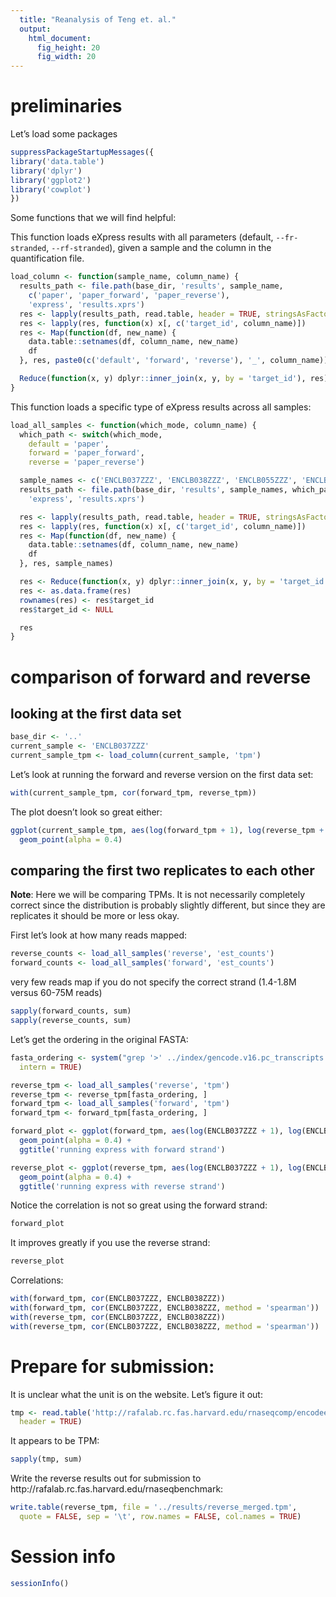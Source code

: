 ```yaml
---
  title: "Reanalysis of Teng et. al."
  output:
    html_document:
      fig_height: 20
      fig_width: 20
---
```


# preliminaries

Let's load some packages

```r
suppressPackageStartupMessages({
library('data.table')
library('dplyr')
library('ggplot2')
library('cowplot')
})
```

Some functions that we will find helpful:

This function loads eXpress results with all parameters (default, `--fr-stranded`, `--rf-stranded`),
given a sample and the column in the quantification file.

```r
load_column <- function(sample_name, column_name) {
  results_path <- file.path(base_dir, 'results', sample_name,
    c('paper', 'paper_forward', 'paper_reverse'),
    'express', 'results.xprs')
  res <- lapply(results_path, read.table, header = TRUE, stringsAsFactors = FALSE)
  res <- lapply(res, function(x) x[, c('target_id', column_name)])
  res <- Map(function(df, new_name) {
    data.table::setnames(df, column_name, new_name)
    df
  }, res, paste0(c('default', 'forward', 'reverse'), '_', column_name))

  Reduce(function(x, y) dplyr::inner_join(x, y, by = 'target_id'), res)
}
```

This function loads a specific type of eXpress results across all samples:

```r
load_all_samples <- function(which_mode, column_name) {
  which_path <- switch(which_mode,
    default = 'paper',
    forward = 'paper_forward',
    reverse = 'paper_reverse')

  sample_names <- c('ENCLB037ZZZ', 'ENCLB038ZZZ', 'ENCLB055ZZZ', 'ENCLB056ZZZ')
  results_path <- file.path(base_dir, 'results', sample_names, which_path,
    'express', 'results.xprs')

  res <- lapply(results_path, read.table, header = TRUE, stringsAsFactors = FALSE)
  res <- lapply(res, function(x) x[, c('target_id', column_name)])
  res <- Map(function(df, new_name) {
    data.table::setnames(df, column_name, new_name)
    df
  }, res, sample_names)

  res <- Reduce(function(x, y) dplyr::inner_join(x, y, by = 'target_id'), res)
  res <- as.data.frame(res)
  rownames(res) <- res$target_id
  res$target_id <- NULL

  res
}
```

# comparison of forward and reverse

## looking at the first data set

```r
base_dir <- '..'
current_sample <- 'ENCLB037ZZZ'
current_sample_tpm <- load_column(current_sample, 'tpm')
```

Let's look at running the forward and reverse version on the first data set:

```r
with(current_sample_tpm, cor(forward_tpm, reverse_tpm))
```

The plot doesn't look so great either:

```r
ggplot(current_sample_tpm, aes(log(forward_tpm + 1), log(reverse_tpm + 1))) +
  geom_point(alpha = 0.4)
```

## comparing the first two replicates to each other

**Note**: Here we will be comparing TPMs.
It is not necessarily completely correct since the distribution is probably slightly different, but since they are replicates it should be more or less okay.

First let's look at how many reads mapped:

```r
reverse_counts <- load_all_samples('reverse', 'est_counts')
forward_counts <- load_all_samples('forward', 'est_counts')
```

very few reads map if you do not specify the correct strand (1.4-1.8M versus 60-75M reads)

```r
sapply(forward_counts, sum)
sapply(reverse_counts, sum)
```

Let's get the ordering in the original FASTA:

```r
fasta_ordering <- system("grep '>' ../index/gencode.v16.pc_transcripts.fa | sed 's/^>//g'",
  intern = TRUE)
```

```r
reverse_tpm <- load_all_samples('reverse', 'tpm')
reverse_tpm <- reverse_tpm[fasta_ordering, ]
forward_tpm <- load_all_samples('forward', 'tpm')
forward_tpm <- forward_tpm[fasta_ordering, ]
```

```r
forward_plot <- ggplot(forward_tpm, aes(log(ENCLB037ZZZ + 1), log(ENCLB038ZZZ + 1))) +
  geom_point(alpha = 0.4) +
  ggtitle('running express with forward strand')

reverse_plot <- ggplot(reverse_tpm, aes(log(ENCLB037ZZZ + 1), log(ENCLB038ZZZ + 1))) +
  geom_point(alpha = 0.4) +
  ggtitle('running express with reverse strand')
```

Notice the correlation is not so great using the forward strand:

```r
forward_plot
```

It improves greatly if you use the reverse strand:

```r
reverse_plot
```

Correlations:

```r
with(forward_tpm, cor(ENCLB037ZZZ, ENCLB038ZZZ))
with(forward_tpm, cor(ENCLB037ZZZ, ENCLB038ZZZ, method = 'spearman'))
with(reverse_tpm, cor(ENCLB037ZZZ, ENCLB038ZZZ))
with(reverse_tpm, cor(ENCLB037ZZZ, ENCLB038ZZZ, method = 'spearman'))
```

# Prepare for submission:

It is unclear what the unit is on the website.
Let's figure it out:

```r
tmp <- read.table('http://rafalab.rc.fas.harvard.edu/rnaseqcomp/encodeexample.txt',
  header = TRUE)
```

It appears to be TPM:

```r
sapply(tmp, sum)
```

Write the reverse results out for submission to http://rafalab.rc.fas.harvard.edu/rnaseqbenchmark:

```r
write.table(reverse_tpm, file = '../results/reverse_merged.tpm',
  quote = FALSE, sep = '\t', row.names = FALSE, col.names = TRUE)
```

# Session info

```r
sessionInfo()
```
